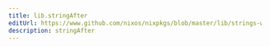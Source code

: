 ```yaml
---
title: lib.stringAfter
editUrl: https://www.github.com/nixos/nixpkgs/blob/master/lib/strings-with-deps.nix#L82C17
description: stringAfter
---
```




<LinkCard
    title="Contribute Now!"
    description="API Documentation is done in our source code"
    href="https://www.github.com/nixos/nixpkgs/blob/master/lib/strings-with-deps.nix#L82C17"
/>

